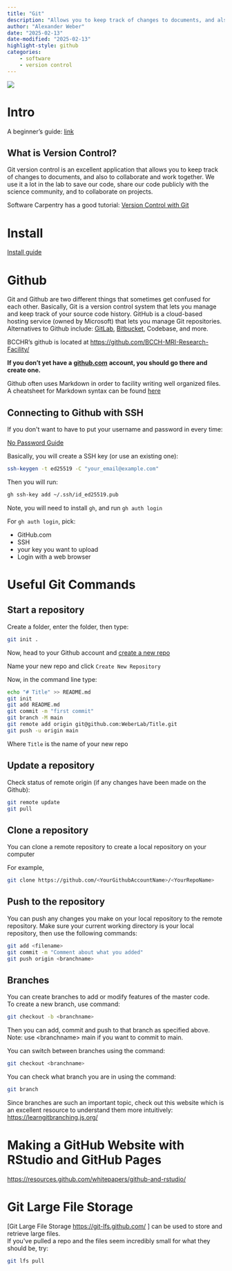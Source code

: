 ```yaml
---
title: "Git"
description: "Allows you to keep track of changes to documents, and also to collaborate and work together"
author: "Alexander Weber"
date: "2025-02-13"
date-modified: "2025-02-13"
highlight-style: github
categories:
    - software
    - version control
---
```


![](../img/gitlogo.png)

# Intro {#GitforVersionControl-Intro}

A beginner's guide:
[link](https://developers.redhat.com/articles/2023/08/02/beginners-guide-git-version-control#publishing_changes__git_push)

## What is Version Control?

Git version control is an excellent application that allows you to keep
track of changes to documents, and also to collaborate and work
together. We use it a lot in the lab to save our code, share our code
publicly with the science community, and to collaborate on projects.

Software Carpentry has a good tutorial: [Version Control with Git](http://swcarpentry.github.io/git-novice)

# Install

[Install guide](https://git-scm.com/book/en/v2/Getting-Started-Installing-Git)

# Github 

Git and Github are two different things that sometimes get confused for each other. Basically, Git is a version control system that lets you manage and keep track of your source code history. GitHub is a cloud-based hosting service (owned by Microsoft) that lets you manage Git repositories. Alternatives to Github include: [GitLab](https://about.gitlab.com/), [Bitbucket](hhttps://bitbucket.org/product/ttps://), Codebase, and more.

BCCHR's github is located at [https://github.com/BCCH-MRI-Research-Facility/](https://github.com/BCCH-MRI-Research-Facility/)

**If you don't yet have a** [**github.com**](http://github.com) **account, you should go there and create one.**

Github often uses Markdown in order to facility writing well organized files. A cheatsheet for Markdown syntax can be found [here](https://www.markdownguide.org/cheat-sheet/)

## Connecting to Github with SSH

If you don\'t want to have to put your username and password in every time:

[No Password Guide](https://docs.github.com/en/free-pro-team@latest/github/authenticating-to-github/connecting-to-github-with-ssh)

Basically, you will create a SSH key (or use an existing one):

```bash
ssh-keygen -t ed25519 -C "your_email@example.com"
```

Then you will run:

```bash
gh ssh-key add ~/.ssh/id_ed25519.pub
```

Note, you will need to install `gh`, and run `gh auth login`

For `gh auth login`, pick:

- GitHub.com
- SSH
- your key you want to upload
- Login with a web browser

# Useful Git Commands

## Start a repository

Create a folder, enter the folder, then type:

```bash
git init .
```
Now, head to your Github account and [create a new repo](https://github.com/organizations/WeberLab/repositories/new)

Name your new repo and click `Create New Repository`

Now, in the command line type:

```bash
echo "# Title" >> README.md
git init
git add README.md
git commit -m "first commit"
git branch -M main
git remote add origin git@github.com:WeberLab/Title.git
git push -u origin main
```

Where `Title` is the name of your new repo

## Update a repository

Check status of remote origin (if any changes have been made on the Github):

```bash
git remote update
git pull
```

## Clone a repository

You can clone a remote repository to create a local repository on your computer

For example,

```bash
git clone https://github.com/<YourGithubAccountName>/<YourRepoName>
```

## Push to the repository

You can push any changes you make on your local repository to the remote repository. Make sure your current working directory is your local repository, then use the following commands:

```bash
git add <filename>
git commit -m "Comment about what you added"
git push origin <branchname>
```

## Branches

You can create branches to add or modify features of the master code.\
To create a new branch, use command:

```bash
git checkout -b <branchname>
```

Then you can add, commit and push to that branch as specified above.
Note: use \<branchname\> main if you want to commit to main.

You can switch between branches using the command:

```bash
git checkout <branchname>
```

You can check what branch you are in using the command:

```bash
git branch
```

Since branches are such an important topic, check out this website which is an excellent resource to understand them more intuitively:
[https://learngitbranching.js.org/](https://learngitbranching.js.org/)

# Making a GitHub Website with RStudio and GitHub Pages

[https://resources.github.com/whitepapers/github-and-rstudio/](https://resources.github.com/whitepapers/github-and-rstudio/)

# Git Large File Storage

\[Git Large File Storage
[https://git-lfs.github.com/](https://git-lfs.github.com/) \] can be used to store and retrieve large files.\
If you\'ve pulled a repo and the files seem incredibly small for what
they should be, try:

```bash
git lfs pull
```

